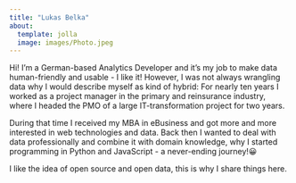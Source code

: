 ```yaml
---
title: "Lukas Belka"
about:
  template: jolla
  image: images/Photo.jpeg
---
```


Hi! I'm a German-based Analytics Developer and it's my job to make data
human-friendly and usable - I like it! However, I was not always wrangling
data why I would describe myself as kind of hybrid: For nearly ten years I
worked as a project manager in the primary and reinsurance industry, where I headed the
PMO of a large IT-transformation project for two years.

During that time I received my MBA in eBusiness and got more and more interested
in web technologies and data. Back then I wanted to deal with data professionally
and combine it with domain knowledge, why I started programming in Python
and JavaScript - a never-ending journey!😀

I like the idea of open source and open data, this is why I share things here.
